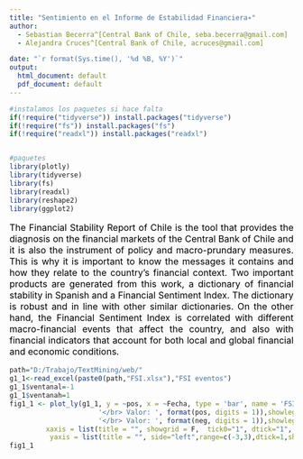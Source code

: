 ```yaml
---
title: "Sentimiento en el Informe de Estabilidad Financiera∗"
author:
  - Sebastian Becerra^[Central Bank of Chile, seba.becerra@gmail.com]
  - Alejandra Cruces^[Central Bank of Chile, acruces@gmail.com]

date: "`r format(Sys.time(), '%d %B, %Y')`"
output:
  html_document: default
  pdf_document: default
---
```



```r

#instalamos los paquetes si hace falta
if(!require("tidyverse")) install.packages("tidyverse")
if(!require("fs")) install.packages("fs")
if(!require("readxl")) install.packages("readxl")


#paquetes
library(plotly)
library(tidyverse)
library(fs)
library(readxl)
library(reshape2)
library(ggplot2)
```


<font size="3" color="black"><p style="text-align:justify;">
The Financial Stability Report of Chile is the tool that provides the diagnosis on the financial markets of the Central Bank of Chile and it is also the instrument of policy and macro-prundary measures. This is why it is important to know the messages it contains and how they relate to the country's financial context. Two important products are generated from this work, a dictionary of financial stability in Spanish and a Financial Sentiment Index. The dictionary is robust and in line with other similar dictionaries. On the other hand, the Financial Sentiment Index is correlated with different macro-financial events that affect the country, and also with financial indicators that account for both local and global financial and economic conditions.
</p></font>

```r
path="D:/Trabajo/TextMining/web/"
g1_1<-read_excel(paste0(path,"FSI.xlsx"),"FSI eventos")
g1_1$ventanal=-1
g1_1$ventanah=1
fig1_1 <- plot_ly(g1_1, y = ~pos, x = ~Fecha, type = 'bar', name = 'FSI',marker = list(color = 'blue'), hoverinfo = 'text', text = ~paste('</br> Fecha: ',Fecha,
                      '</br> Valor: ', format(pos, digits = 1)),showlegend=F) %>% add_trace(y = ~neg, name = 'FSI', marker = list(color = 'red'), hoverinfo = 'text', text = ~paste('</br> Fecha: ',Fecha,
                      '</br> Valor: ', format(neg, digits = 1)),showlegend=F) %>%  add_trace(y=~ventanal, x=~Fecha, type="scatter", mode="lines",line=list(color='rgba(7, 164, 181, 0.0)', size=0),fill="tozeroy", fillcolor = 'rgba(7, 164, 181, 0.1)', marker = list(color = 'rgba(7, 164, 181, 0)', size=0.000, opacity=1),showlegend=F)  %>%  add_trace(y=~ventanah, x=~Fecha, type="scatter", mode="lines",line=list(color='rgba(7, 164, 181, 0.0)', size=0), marker = list(color = "'rgba(7, 164, 181, 0)'", size=0.000, opacity=1),fill="tozeroy", fillcolor = 'rgba(7, 164, 181, 0.1)',showlegend=F)  %>% layout(legend = list(orientation = "h", xanchor = "center", x = 0.5))  %>%  layout(title = list(text = paste0('', '<br>', '<sup>','', '</sup>')),
         xaxis = list(title = "", showgrid = F,  tick0="1", dtick="1", ticktext = list("","04-S1","04-S2","05-S1", "05-S2" ,"06-S1","06-S2","07-S1", "07-S2","08-S1","08-S2","09-S1", "09-S2" ,"10-S1","10-S2","11-S1", "11-S2", "12-S1","12-S2","13-S1", "13-S2" ,"14-S1","14-S2","15-S1", "15-S2","16-S1","16-S2","17-S1", "17-S2" ,"18-S1","18-S2","19-S1", "19-S2", "20-S1","" ),tickvals = list(0,1,2,3,4,5,6,7,8,9,10,11,12,13,14,15,16,17,18,19,20,21, 22,23,24,25,26,27,28,29,30,31,32,33,34), range=c(0.5,33.6)),
          yaxis = list(title = "", side="left",range=c(-3,3),dtick=1,showgrid = F, linecolor="black"), barmode="relative",  shapes=list(list(type='line', x0= "7.5", x1= "7.5", y0=-3, y1=3, line  =list (dash='dot', width=4, color="gray"), opacity = 0.3),list(type='line', x0= "9.5", x1= "9.5", y0=-3, y1=3, line=list(dash='dot', width=4, color="gray"), opacity = 0.3),list(type='line', x0= "12.5", x1= "12.5", y0=-3, y1=3, line=list(dash='dot', width=4, color="gray"), opacity = 0.3),list(type='line', x0= "21.5", x1= "21.5", y0=-3, y1=3, line=list(dash='dot', width=4, color="gray"), opacity = 0.3),list(type='line', x0= "24.5", x1= "24.5", y0=-3, y1=3, line=list(dash='dot', width=4, color="gray"), opacity = 0.3),list(type='line', x0= "28.5", x1= "28.5", y0=-1, y1=3, line=list(dash='dot', width=4, color="gray"), opacity = 0.3),list(type='line', x0= "30.5", x1= "30.5", y0=-3, y1=3, line=list(dash='dot', width=4, color="gray"), opacity = 0.3),list(type='line', x0= "31.5", x1= "31.5", y0=-3, y1=3, line=list(dash='dot', width=4, color="gray"), opacity = 0.3),list(type='line', x0= "32.5", x1= "32.5", y0=-3, y1=3, line=list(dash='dot', width=4, color="gray"), opacity = 0.3)),annotations = list(list(text = "Crisis <br> Subprime",  x = "7", y = 2,showarrow=T, xanchor="rigth"),list( text="Quiebra<br>Lehman<br>Brothers", x="9.5", y=-1,ax=5,ay =40, showarrow=T, xanchor="rigth"),list(text = "Terremoto",  x = "12.5", y = 1.5,showarrow=T, xanchor="rigth"),list(text = "Reforma<br>Tributaria",  x = "21.5", y = 1.5,showarrow=T, xanchor="rigth"),list(text = "Normativa<br>Provisiones<br>LVT",  x = "24.5", y = 2,showarrow=T, xanchor="rigth"),list(text = "Guerra<br>Comercial",  x = "28.5", y = 2,showarrow=T, xanchor="rigth"),list(text = "Aprobación<br>LGB",  x = "30.5", y = -1,ax=-10,ay =30,showarrow=T, xanchor="rigth"),list(text = "Estallido<br>Social",  x = "31.5", y = 2,showarrow=T, xanchor="rigth"),list(text = "Crisis<br>Sanitaria",  x = "32.5", y = -1.3, ax=5,ay =30,showarrow=T, xanchor="rigth"))) %>% config(modeBarButtonsToRemove = c("zoom2d", "pan2d", "select2d", "lasso2d", "zoomIn2d", "zoomOut2d", "autoScale2d", "resetScale2d", "hoverClosestCartesian", "hoverCompareCartesian", "zoom3d", "pan3d", "resetCameraDefault3d", "resetCameraLastSave3d", "hoverClosest3d", "orbitRotation", "tableRotation", "zoomInGeo", "zoomOutGeo", "resetGeo", "hoverClosestGeo", "sendDataToCloud", "hoverClosestGl2d", "hoverClosestPie", "toggleHover", "resetViews", "toggleSpikelines", "resetViewMapbox"),displaylogo = FALSE)
fig1_1

```

